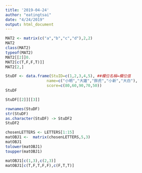 ```yaml
---
title: '2019-04-24'
author: "eatingtsai"
date: "4/24/2019"
output: html_document
---
```


```r
MAT2 <- matrix(c("a","b","c","d"),2,2)
MAT2
class(MAT2)
typeof(MAT2)
MAT2[[2]]0.
MAT2[c(T,F,F,T)]]
MAT2[2,]
```

```r
StuDF <- data.frame(StuID=c(1,2,3,4,5), ##欄位名稱=欄位值
                  name=c("小明","大雄","胖虎","小新","大白"),
                  score=c(80,60,90,70,50))
StuDF

StuDF[[2]][[3]]
```

```r
rownames(StuDF)
str(StuDF) 
as.character(StuDF) -> StuDF2
StuDF2
```

```r
chosenLETTERS <- LETTERS[1:15]
matOBJ1 <-  matrix(chosenLETTERS,5,3)
matOBJ1
tolower(matOBJ1)
toupper(matOBJ1)
```
```r
matOBJ1[c(1,3),c(2,3)]
matOBJ1[c(T,F,T,F,F),c(F,T,T)]
```

